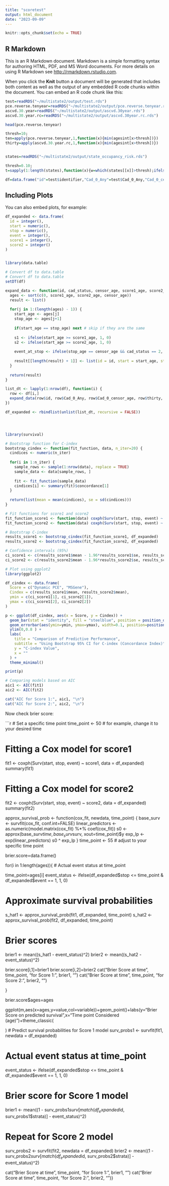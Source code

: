 ```yaml
---
title: "scoretest"
output: html_document
date: "2023-09-09"
---
```


```r
knitr::opts_chunk$set(echo = TRUE)
```

## R Markdown

This is an R Markdown document. Markdown is a simple formatting syntax for authoring HTML, PDF, and MS Word documents. For more details on using R Markdown see <http://rmarkdown.rstudio.com>.

When you click the **Knit** button a document will be generated that includes both content as well as the output of any embedded R code chunks within the document. You can embed an R code chunk like this:

```r
test=readRDS("~/multistate2/output/test.rds")
pce.reverse.tenyear=readRDS("~/multistate2/output/pce.reverse.tenyear.rds")
ascvd.30.year=readRDS("~/multistate2/output/ascvd.30year.rds")
ascvd.30.year.rc=readRDS("~/multistate2/output/ascvd.30year.rc.rds")

head(pce.reverse.tenyear)

thresh=10;
ten=apply(pce.reverse.tenyear,1,function(x){min(agesint[x>thresh])})
thirty=apply(ascvd.30.year.rc,1,function(x){min(agesint[x>thresh])})


states=readRDS("~/multistate2/output/state_occupancy_risk.rds")

thresh=0.10;
t=sapply(1:length(states),function(x){w=which(states[[x]]>thresh);ifelse(length(w)>0,min(ages[w]),100)})

df=data.frame("id"=test$identifier,"Cad_0_Any"=test$Cad_0_Any,"Cad_0_censor_age"=test$Cad_0_censor_age,"sex"=test$f.31.0.0,"prs"=test$cad.prs,"ten"=ten,"thirty"=thirty,"ms"=t)

```

## Including Plots

You can also embed plots, for example:

```r

df_expanded <- data.frame(
  id = integer(), 
  start = numeric(), 
  stop = numeric(), 
  event = integer(), 
  score1 = integer(), 
  score2 = integer()
)


library(data.table)

# Convert df to data.table
# Convert df to data.table
setDT(df)

expand_data <- function(id, cad_status, censor_age, score1_age, score2_age) {
  ages <- sort(c(0, score1_age, score2_age, censor_age))
  result <- list()
  
  for(j in 1:(length(ages) - 1)) {
    start_age <- ages[j]
    stop_age <- ages[j+1]
    
    if(start_age == stop_age) next # skip if they are the same
    
    s1 <- ifelse(start_age >= score1_age, 1, 0)
    s2 <- ifelse(start_age >= score2_age, 1, 0)
    
    event_at_stop <- ifelse(stop_age == censor_age && cad_status == 2, 1, 0)
    
    result[[length(result) + 1]] <- list(id = id, start = start_age, stop = stop_age, event = event_at_stop, score1 = s1, score2 = s2)
  }
  
  return(result)
}

list_dt <- lapply(1:nrow(df), function(i) {
  row <- df[i,]
  expand_data(row$id, row$Cad_0_Any, row$Cad_0_censor_age, row$thirty, row$ms)
})

df_expanded <- rbindlist(unlist(list_dt, recursive = FALSE))




library(survival)

# Bootstrap function for C-index
bootstrap_cindex <- function(fit_function, data, n_iter=20) {
  cindices <- numeric(n_iter)
  
  for(i in 1:n_iter) {
    sample_rows <- sample(1:nrow(data), replace = TRUE)
    sample_data <- data[sample_rows, ]
    
    fit <- fit_function(sample_data)
    cindices[i] <- summary(fit)$concordance[1]
  }
  
  return(list(mean = mean(cindices), se = sd(cindices)))
}

# Fit functions for score1 and score2
fit_function_score1 <- function(data) coxph(Surv(start, stop, event) ~ score1, data = data)
fit_function_score2 <- function(data) coxph(Surv(start, stop, event) ~ score2, data = data)

# Bootstrap C-index
results_score1 <- bootstrap_cindex(fit_function_score1, df_expanded)
results_score2 <- bootstrap_cindex(fit_function_score2, df_expanded)

# Confidence intervals (95%)
ci_score1 <- c(results_score1$mean - 1.96*results_score1$se, results_score1$mean + 1.96*results_score1$se)
ci_score2 <- c(results_score2$mean - 1.96*results_score2$se, results_score2$mean + 1.96*results_score2$se)

# Plot using ggplot2
library(ggplot2)

df_cindex <- data.frame(
  Score = c("Dynamic PCE", "MSGene"),
  Cindex = c(results_score1$mean, results_score2$mean),
  ymin = c(ci_score1[1], ci_score2[1]),
  ymax = c(ci_score1[2], ci_score2[2])
)

p <- ggplot(df_cindex, aes(x = Score, y = Cindex)) +
  geom_bar(stat = "identity", fill = "steelblue", position = position_dodge()) +
  geom_errorbar(aes(ymin=ymin, ymax=ymax), width=0.1, position=position_dodge(0.9)) +
  ylim(0,0.8 ) +
  labs(
    title = "Comparison of Predictive Performance",
    subtitle = "Using Bootstrap 95% CI for C-index (Concordance Index)",
    y = "C-index Value",
    x = ""
  ) +
  theme_minimal()

print(p)

# Comparing models based on AIC
aic1 <- AIC(fit1)
aic2 <- AIC(fit2)

cat("AIC for Score 1:", aic1, "\n")
cat("AIC for Score 2:", aic2, "\n")
```


Now check brier score:

```r
# Set a specific time point
time_point <- 50  # for example, change it to your desired time

# Fitting a Cox model for score1
fit1 <- coxph(Surv(start, stop, event) ~ score1, data = df_expanded)
summary(fit1)

# Fitting a Cox model for score2
fit2 <- coxph(Surv(start, stop, event) ~ score2, data = df_expanded)
summary(fit2)

approx_survival_prob <- function(cox_fit, newdata, time_point) {
  base_surv <- survfit(cox_fit, conf.int=FALSE)
  linear_predictors <- as.numeric(model.matrix(cox_fit) %*% coef(cox_fit))
  s0 <- approx(base_surv$time, base_surv$surv, xout=time_point)$y
  exp_lp <- exp(linear_predictors)
  s0 ^ exp_lp
}
time_point <- 55  # adjust to your specific time point


brier.score=data.frame()

for(i in 1:length(ages)){
# Actual event status at time_point
  
time_point=ages[i]
event_status <- ifelse(df_expanded$stop <= time_point & df_expanded$event == 1, 1, 0)

# Approximate survival probabilities
s_hat1 <- approx_survival_prob(fit1, df_expanded, time_point)
s_hat2 <- approx_survival_prob(fit2, df_expanded, time_point)

# Brier scores
brier1 <- mean((s_hat1 - event_status)^2)
brier2 <- mean((s_hat2 - event_status)^2)

brier.score[i,1]=brier1
brier.score[i,2]=brier2
cat("Brier Score at time", time_point, "for Score 1:", brier1, "\n")
cat("Brier Score at time", time_point, "for Score 2:", brier2, "\n")


}

brier.score$ages=ages

ggplot(m,aes(x=ages,y=value,col=variable))+geom_point()+labs(y="Brier Score on predicted survival",x="Time point Considered (age)")+theme_classic(
  
)
# Predict survival probabilities for Score 1 model
surv_probs1 <- survfit(fit1, newdata = df_expanded)

# Actual event status at time_point
event_status <- ifelse(df_expanded$stop <= time_point & df_expanded$event == 1, 1, 0)

# Brier score for Score 1 model
brier1 <- mean((1 - surv_probs1$surv[match(df_expanded$id, surv_probs1$strata)] - event_status)^2)

# Repeat for Score 2 model
surv_probs2 <- survfit(fit2, newdata = df_expanded)
brier2 <- mean((1 - surv_probs2$surv[match(df_expanded$id, surv_probs2$strata)] - event_status)^2)

cat("Brier Score at time", time_point, "for Score 1:", brier1, "\n")
cat("Brier Score at time", time_point, "for Score 2:", brier2, "\n")}

